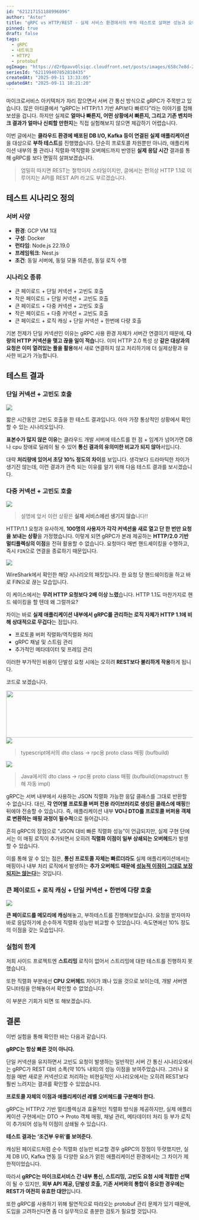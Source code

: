 ```yaml
---
id: "621217151188996096"
author: "Astor"
title: "gRPC vs HTTP/REST - 실제 서비스 환경에서의 부하 테스트로 살펴본 성능과 오버헤드"
pinned: true
draft: false
tags:
  - gRPC
  - 네트워크
  - HTTP2
  - protobuf
ogImage: "https://d2r0pavv0lsiqc.cloudfront.net/posts/images/658c7e8d-222f-40a9-9f83-75a4626d78c4.webp"
seriesId: "621199407852818435"
createdAt: "2025-09-11 13:33:05"
updatedAt: "2025-09-11 18:21:20"
---
```


마이크로서비스 아키텍처가 자리 잡으면서 서버 간 통신 방식으로 gRPC가 주목받고 있습니다. 많은 아티클에서 “gRPC는 HTTP/1.1 기반 API보다 빠르다”라는 이야기를 접해보셨을 겁니다.
하지만 실제로 **얼마나 빠른지, 어떤 상황에서 빠른지, 그리고 기존 벤치마크 결과가 얼마나 신뢰할 만한지**는 직접 실험해보지 않으면 체감하기 어렵습니다.

이번 글에서는 **클라우드 환경에 배포된 DB I/O, Kafka 등이 연결된 실제 애플리케이션**을 대상으로 **부하 테스트**를 진행했습니다. 단순히 프로토콜 차원뿐만 아니라, 애플리케이션 내부의 풀 관리나 직렬화·역직렬화 오버헤드까지 반영된 **실제 응답 시간** 결과를 통해 gRPC를 보다 면밀히 살펴보겠습니다.

> 엄밀히 따지면 REST는 철학이자 스타일이지만, 글에서는 편의상 HTTP 1.1로 이루어지는 API를 REST API 라고도 부르겠습니다.

## 테스트 시나리오 정의

### 서버 사양

- **환경**: GCP VM 1대
- **구성**: Docker
- **런타임**: Node.js 22.19.0
- **프레임워크**: Nest.js
- **조건**: 동일 서버에, 동일 모듈 의존성, 동일 로직 수행

### **시나리오 종류**

- 큰 페이로드 + 단일 커넥션 + 고빈도 호출
- 작은 페이로드 + 단일 커넥션 + 고빈도 호출
- 큰 페이로드 + 다중 커넥션 + 고빈도 호출
- 작은 페이로드 + 다중 커넥션 + 고빈도 호출
- 큰 페이로드 +  로직 캐싱 + 단일 커넥션 + 한번에 다량 호출

기본 전제가 단일 커넥션인 이유는 gRPC 사용 환경 자체가 서버간 연결이기 때문에, **다량의 HTTP 커넥션을 맺고 끊을 일이 적습**니다. 이미 HTTP 2.0 특성 상 **같은 대상과의 요청은 이미 열려있는 풀을 활용**해서 새로 연결하지 않고 처리하기에 더 실제상황과 유사한 비교가 가능합니다.

## 테스트 결과

### 단일 커넥션 + 고빈도 호출

![](https://d2r0pavv0lsiqc.cloudfront.net/projects/images/99aa0d5c-faa7-4a21-a616-e448fc0bac2f.webp)

짧은 시간동안 고빈도 호출을 한 테스트 결과입니다. 아마 가장 통상적인 상황에서 확인할 수 있는 시나리오입니다.

**표본수가 많지 않은 이유**는 클라우드 개발 서버에 테스트를 한 점 + 임계가 넘어가면 DB나 cpu 장애로 딜레이 될 수 있어 **통신 결과의 유의미한 비교가 되지 않아**서입니다.

대략 **처리량에 있어서 초당 10% 정도의 차이**를 보입니다. 생각보다 드라마틱한 차이가 생기진 않는데, 이런 결과가 관측 되는 이유를 알기 위해 다음 테스트 결과를 보시겠습니다.

### 다중 커넥션 + 고빈도 호출

![](https://d2r0pavv0lsiqc.cloudfront.net/projects/images/5537c5ef-c27f-4524-afe3-2548be7b726e.webp)

> 설명에 앞서 이런 상황은 **실제 서비스에선 생기지 않습**니다!!

HTTP/1.1 요청과 유사하게, **100명의 사용자가 각각 커넥션을 새로 열고 단 한 번만 요청을 보내는 상황**을 가정했습니다. 이렇게 되면 gRPC가 본래 제공하는 **HTTP/2.0 기반 멀티플렉싱의 이점**을 전혀 활용할 수 없습니다. 요청마다 매번 핸드셰이킹을 수행하고, 즉시 `FIN`으로 연결을 종료하기 때문입니다.

![](https://d2r0pavv0lsiqc.cloudfront.net/projects/images/70f971e3-e4fc-4c6f-a1cd-bf3a145b6871.webp)&#x20;

WireShark에서 확인한 해당 시나리오의 패킷입니다. 한 요청 당 핸드쉐이킹을 하고 바로 FIN으로 끊는 모습입니다.

이 케이스에서는 **무려 HTTP 요청보다 2배 이상 느렸**습니다. HTTP 1.1도 마찬가지로 핸드 쉐이킹을 할 텐데 왜 그럴까요?

차이는 바로 **실제 애플리케이션 내부에서 gRPC를 관리하는 로직 자체가 HTTP 1.1에 비해 상대적으로 무겁다**는 점입니다.

- 프로토콜 버퍼 직렬화/역직렬화 처리
- gRPC 채널 및 스트림 관리
- 추가적인 메타데이터 및 프레임 관리

이러한 부가적인 비용이 단발성 요청 시에는 오히려 **REST보다 불리하게 작용**하게 됩니다.

코드로 보겠습니다.

<img height="127" width="705" src="https://d2r0pavv0lsiqc.cloudfront.net/projects/images/25824f7a-fc63-4c41-9f18-725d51f9752c.webp" />![](https://d2r0pavv0lsiqc.cloudfront.net/projects/images/ab4c81a4-94db-4a17-a775-8b2417a458ff.webp)

> typescript에서의 dto class -> rpc용 proto class 매핑 (bufbuild)

![](https://d2r0pavv0lsiqc.cloudfront.net/projects/images/c38b3224-7244-414d-87f7-04153e010721.webp)

> Java에서의 dto class -> rpc용 proto class 매핑 (bufbuild)(mapstruct 통해 자동 impl)

gRPC는 서버 내부에서 사용하는 JSON 직렬화 가능한 응답 클래스를 그대로 반환할 수 없습니다. 대신, **각 언어별 프로토콜 버퍼 전용 라이브러리로 생성된 클래스에 매핑**한 뒤에야 전송할 수 있습니다.
즉, 애플리케이션 내부 **VO나 DTO를 프로토콜 버퍼용 객체로 변환하는 매핑 과정이 필수적**으로 들어갑니다.

흔히 gRPC의 장점으로 “JSON 대비 빠른 직렬화 성능”이 언급되지만, 실제 구현 단에서는 이 매핑 로직이 추가되면서 오히려 **직렬화 이점이 일부 상쇄되는 오버헤드**가 발생할 수 있습니다.

이를 통해 알 수 있는 점은, **통신 프로토콜 자체는 빠르더라도** 실제 애플리케이션에서는 매핑이나 내부 처리 로직에서 발생하는 **추가 오버헤드 때문에 <u>성능적 이점이 그대로 보장되지는 않는다</u>**&#xB294; 것입니다.

### 큰 페이로드 + 로직 캐싱 + 단일 커넥션 + 한번에 다량 호출

![](https://d2r0pavv0lsiqc.cloudfront.net/projects/images/1ac31f37-ee89-447b-b552-cdee444e20ff.webp)

**큰 페이로드를 메모리에 캐싱**해놓고, 부하테스트를 진행해보았습니다. 요청을 받자마자 바로 응답하기에 순수하게 직렬화 성능만 비교할 수 있었습니다. 속도면에선 10% 정도의 이점을 갖는 모습입니다.

### 실험의 한계

저희 사이드 프로젝트엔 **스트리밍** 로직이 없어서 스트리밍에 대한 테스트를 진행하지 못했습니다.

또한 직렬화 부분에선 **CPU 오버헤드** 차이가 꽤나 있을 것으로 보이는데, 개발 서버엔 모니터링을 안해놓아서 확인할 수 없었습니다.

이 부분은 기회가 되면 또 해보겠습니다.

## 결론

이번 실험을 통해 확인한 바는 다음과 같습니다.

**gRPC는 항상 빠른 것이 아니다.**

단일 커넥션을 유지하면서 고빈도 요청이 발생하는 일반적인 서버 간 통신 시나리오에서는 gRPC가 REST 대비 소폭(약 10% 내외)의 성능 이점을 보여주었습니다. 그러나 요청을 매번 새로운 커넥션으로 처리하는 비현실적인 시나리오에서는 오히려 REST보다 훨씬 느려지는 결과를 확인할 수 있었습니다.

**프로토콜 자체의 이점과 애플리케이션 레벨 오버헤드를 구분해야 한다.**

gRPC는 HTTP/2 기반 멀티플렉싱과 효율적인 직렬화 방식을 제공하지만, 실제 애플리케이션 구현에서는 DTO → Proto 객체 매핑, 채널 관리, 메타데이터 처리 등 부가 로직이 추가되어 성능적 이점이 상쇄될 수 있습니다.

**테스트 결과는 ‘조건부 우위’를 보여준다.**

캐싱된 페이로드처럼 순수 직렬화 성능만 비교할 경우 gRPC의 장점이 뚜렷했지만, 실제 DB I/O, Kafka 연동 등 다양한 요소가 얽힌 애플리케이션 환경에서는 그 차이가 제한적이었습니다.

따라서 **gRPC는 마이크로서비스 간 내부 통신, 스트리밍, 고빈도 요청 시에 적합한 선택**이 될 수 있지만, **외부 API 제공, 단발성 호출, 기존 서버와의 통합이 중요한 경우에는 REST가 여전히 유효한 대안**입니다.

또한 gRPC를 사용하기 위해 필연적으로 따라오는 protobuf 관리 문제가 있기 때문에, 도입을 고려하신다면 좀 더 실무적으로 충분한 검토가 필요할 것입니다.